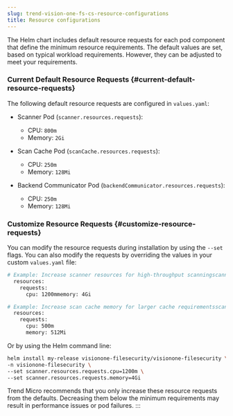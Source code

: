```yaml
---
slug: trend-vision-one-fs-cs-resource-configurations
title: Resource configurations
---
```

The Helm chart includes default resource requests for each pod component that define the minimum resource requirements. The default values are set, based on typical workload requirements. However, they can be adjusted to meet your requirements.

### Current Default Resource Requests {#current-default-resource-requests}

The following default resource requests are configured in `values.yaml`:

- Scanner Pod (`scanner.resources.requests`):

  - CPU: `800m`
  - Memory: `2Gi`

- Scan Cache Pod (`scanCache.resources.requests`):

  - CPU: `250m`
  - Memory: `128Mi`

- Backend Communicator Pod (`backendCommunicator.resources.requests`):

  - CPU: `250m`
  - Memory: `128Mi`

### Customize Resource Requests {#customize-resource-requests}

You can modify the resource requests during installation by using the `--set` flags. You can also modify the requests by overriding the values in your custom `values.yaml` file:

```bash
# Example: Increase scanner resources for high-throughput scanningscanner:
  resources:
    requests:
      cpu: 1200mmemory: 4Gi

# Example: Increase scan cache memory for larger cache requirementsscanCache:
  resources:
    requests:
      cpu: 500m
      memory: 512Mi
```

Or by using the Helm command line:

```bash
helm install my-release visionone-filesecurity/visionone-filesecurity \
-n visionone-filesecurity \
--set scanner.resources.requests.cpu=1200m \
--set scanner.resources.requests.memory=4Gi
```

Trend Micro recommends that you only increase these resource requests from the defaults. Decreasing them below the minimum requirements may result in performance issues or pod failures.
:::
